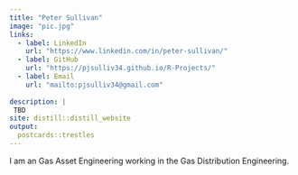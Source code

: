 ```yaml
---
title: "Peter Sullivan"
image: "pic.jpg"
links:
  - label: LinkedIn
    url: "https://www.linkedin.com/in/peter-sullivan/"
  - label: GitHub
    url: "https://pjsulliv34.github.io/R-Projects/"
  - label: Email
    url: "mailto:pjsulliv34@gmail.com"
    
description: |
 TBD
site: distill::distill_website
output:
  postcards::trestles
---
```


I am an Gas Asset Engineering working in the Gas Distribution Engineering.

